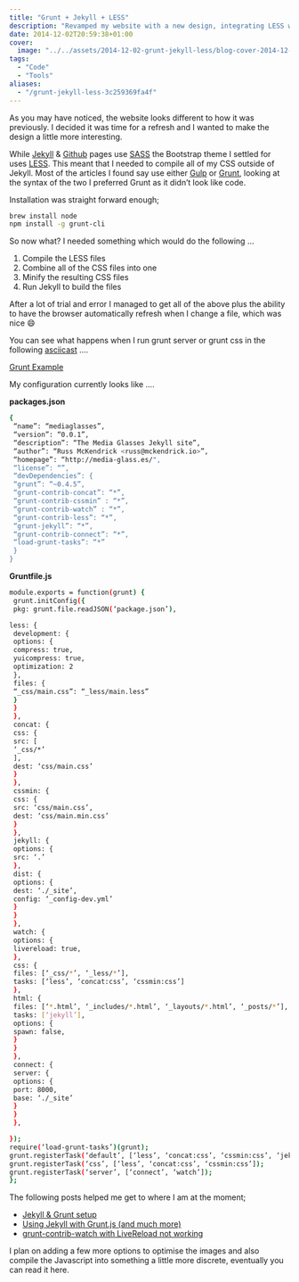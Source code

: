```yaml
---
title: "Grunt + Jekyll + LESS"
description: "Revamped my website with a new design, integrating LESS with Jekyll via Grunt for a more efficient and automated workflow."
date: 2014-12-02T20:59:38+01:00
cover:
  image: "../../assets/2014-12-02-grunt-jekyll-less/blog-cover-2014-12-02-grunt-jekyll-less.png"
tags:
  - "Code"
  - "Tools"
aliases:
  - "/grunt-jekyll-less-3c259369fa4f"
---
```


As you may have noticed, the website looks different to how it was previously. I decided it was time for a refresh and I wanted to make the design a little more interesting.

While [Jekyll](http://jekyllrb.com) & [Github](https://pages.github.com) pages use [SASS](http://sass-lang.com) the Bootstrap theme I settled for uses [LESS](http://lesscss.org). This meant that I needed to compile all of my CSS outside of Jekyll. Most of the articles I found say use either [Gulp](http://gulpjs.com) or [Grunt](http://gruntjs.com), looking at the syntax of the two I preferred Grunt as it didn’t look like code.

Installation was straight forward enough;

```bash frame="terminal" title="Grunt + Jekyll + LESS 1/3"
brew install node
npm install -g grunt-cli
```


So now what? I needed something which would do the following …

1. Compile the LESS files
2. Combine all of the CSS files into one
3. Minify the resulting CSS files
4. Run Jekyll to build the files

After a lot of trial and error I managed to get all of the above plus the ability to have the browser automatically refresh when I change a file, which was nice :smile:

You can see what happens when I run grunt server or grunt css in the following [asciicast](https://asciinema.org/a/14389) ….

[Grunt Example](https://asciinema.org/a/14389 "https://asciinema.org/a/14389")

My configuration currently looks like ….

**packages.json**

```bash frame="terminal" title="Grunt + Jekyll + LESS 2/3"
{
 “name”: “mediaglasses”,
 “version”: “0.0.1”,
 “description”: “The Media Glasses Jekyll site”,
 “author”: “Russ McKendrick <russ@mckendrick.io>”,
 “homepage”: “http://media-glass.es/",
 “license”: “”,
 “devDependencies”: {
 “grunt”: “~0.4.5”,
 “grunt-contrib-concat”: “*”,
 “grunt-contrib-cssmin” : “*”,
 “grunt-contrib-watch” : “*”,
 “grunt-contrib-less”: “*”,
 “grunt-jekyll”: “*”,
 “grunt-contrib-connect”: “*”,
 “load-grunt-tasks”: “*”
 }
}
```


**Gruntfile.js**

```bash frame="terminal" title="Grunt + Jekyll + LESS 3/3"
module.exports = function(grunt) {
 grunt.initConfig({
 pkg: grunt.file.readJSON(‘package.json’),

less: {
 development: {
 options: {
 compress: true,
 yuicompress: true,
 optimization: 2
 },
 files: {
 “_css/main.css”: “_less/main.less”
 }
 }
 }, 
 concat: {
 css: {
 src: [
 ‘_css/*’
 ],
 dest: ‘css/main.css’
 }
 },
 cssmin: {
 css: {
 src: ‘css/main.css’,
 dest: ‘css/main.min.css’
 }
 },
 jekyll: {
 options: { 
 src: ‘.’
 },
 dist: {
 options: {
 dest: ‘./_site’,
 config: ‘_config-dev.yml’
 }
 }
 },
 watch: {
 options: {
 livereload: true,
 },
 css: {
 files: [‘_css/*’, ‘_less/*’],
 tasks: [‘less’, ‘concat:css’, ‘cssmin:css’]
 },
 html: {
 files: [‘*.html’, ‘_includes/*.html’, ‘_layouts/*.html’, ‘_posts/*’],
 tasks: [‘jekyll’],
 options: {
 spawn: false,
 }
 }
 },
 connect: {
 server: {
 options: {
 port: 8000,
 base: ‘./_site’
 }
 }
 },

});
require(‘load-grunt-tasks’)(grunt);
grunt.registerTask(‘default’, [‘less’, ‘concat:css’, ‘cssmin:css’, ‘jekyll’]);
grunt.registerTask(‘css’, [‘less’, ‘concat:css’, ‘cssmin:css’]);
grunt.registerTask(‘server’, [‘connect’, ‘watch’]);
};
```


The following posts helped me get to where I am at the moment;

- [Jekyll & Grunt setup](http://thomascys.be/jekyll-grunt-setup/)
- [Using Jekyll with Grunt.js (and much more)](http://blog.seanevd.com/using-jekyll-with-grunt-js/)
- [grunt-contrib-watch with LiveReload not working](http://stackoverflow.com/questions/20120412/grunt-contrib-watch-with-livereload-not-working)

I plan on adding a few more options to optimise the images and also compile the Javascript into something a little more discrete, eventually you can read it here.
